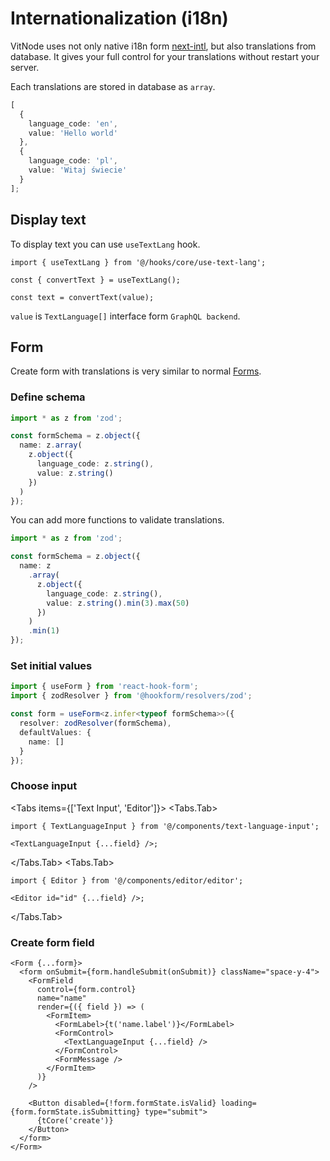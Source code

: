 
# Internationalization (i18n)

VitNode uses not only native i18n form [next-intl](https://github.com/amannn/next-intl), but also translations from database. It gives your full control for your translations without restart your server.

Each translations are stored in database as `array`.

```ts
[
  {
    language_code: 'en',
    value: 'Hello world'
  },
  {
    language_code: 'pl',
    value: 'Witaj świecie'
  }
];
```

## Display text

To display text you can use `useTextLang` hook.

```tsx
import { useTextLang } from '@/hooks/core/use-text-lang';

const { convertText } = useTextLang();

const text = convertText(value);
```

`value` is `TextLanguage[]` interface form `GraphQL backend`.

## Form

Create form with translations is very similar to normal [Forms](/frontend/forms).

<Steps>

### Define schema

```ts
import * as z from 'zod';

const formSchema = z.object({
  name: z.array(
    z.object({
      language_code: z.string(),
      value: z.string()
    })
  )
});
```

You can add more functions to validate translations.

```ts {8, 11}
import * as z from 'zod';

const formSchema = z.object({
  name: z
    .array(
      z.object({
        language_code: z.string(),
        value: z.string().min(3).max(50)
      })
    )
    .min(1)
});
```

### Set initial values

```ts {7}
import { useForm } from 'react-hook-form';
import { zodResolver } from '@hookform/resolvers/zod';

const form = useForm<z.infer<typeof formSchema>>({
  resolver: zodResolver(formSchema),
  defaultValues: {
    name: []
  }
});
```

### Choose input

<Tabs items={['Text Input', 'Editor']}>
  <Tabs.Tab>

```tsx
import { TextLanguageInput } from '@/components/text-language-input';

<TextLanguageInput {...field} />;
```

  </Tabs.Tab>
  <Tabs.Tab>

```tsx
import { Editor } from '@/components/editor/editor';

<Editor id="id" {...field} />;
```

  </Tabs.Tab>
</Tabs>

### Create form field

```tsx {10}
<Form {...form}>
  <form onSubmit={form.handleSubmit(onSubmit)} className="space-y-4">
    <FormField
      control={form.control}
      name="name"
      render={({ field }) => (
        <FormItem>
          <FormLabel>{t('name.label')}</FormLabel>
          <FormControl>
            <TextLanguageInput {...field} />
          </FormControl>
          <FormMessage />
        </FormItem>
      )}
    />

    <Button disabled={!form.formState.isValid} loading={form.formState.isSubmitting} type="submit">
      {tCore('create')}
    </Button>
  </form>
</Form>
```

</Steps>
